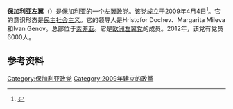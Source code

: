{{Infobox political party
|name=保加利亚左翼
|native_name=Българската левица
|native_name_lang=bg
|logo=<!-- 檔案不存在 File:Bulgarian left levitzta logo1.jpg ，可從英文維基百科取得 -->
|colorcode=red
|abbreviation=BL
|leader=Hristofor Dochev<br/>Margarita Mileva<br/>Ivan Genov
|founded=2009年4月4日<ref name=date/>
|headquarters=[[索菲亞|索菲亞]]
|membership_year=2012
|membership=6000
|ideology=[[民主社会主义|民主社会主义]]
|position=[[左翼|左翼]]
|european=[[欧洲左翼党|欧洲左翼党]]
|international=
|europarl=
|colors=[[红色|红色]]
|seats1_title=[[国民议会_(保加利亚)|国民议会]]
|seats1={{Composition bar|0|240|hex=red}}
|seats2_title=[[欧洲议会|欧洲议会]]
|seats2={{Composition bar|0|17|hex=red}}
|website={{URL|http://www.levicata.org/}}
|country=保加利亚}}
'''保加利亚左翼'''（{{lang-bg|Българската левица}}）是[[保加利亚|保加利亚]]的一个[[左翼|左翼]]政党。该党成立于2009年4月4日<ref name=date>{{cite web|title=Another Left Wing Party Rises on Bulgaria's Political Horizon|url=http://www.novinite.com/view_news.php?id=101373|work=Novinite.com|publisher=Sofia News Agency|accessdate=2014-03-16|archive-date=2014-01-06|archive-url=https://web.archive.org/web/20140106040228/http://www.novinite.com/view_news.php?id=101373|dead-url=no}}</ref>。它的意识形态是[[民主社会主义|民主社会主义]]。它的领导人是Hristofor Dochev、Margarita Mileva和Ivan Genov。总部位于[[索非亚|索非亚]]。它是[[欧洲左翼党|欧洲左翼党]]的成员。2012年，该党有党员6000人。

==参考资料==
{{Reflist}}
{{保加利亚政党}}
{{欧洲议会左翼党派}}
[[Category:保加利亚政党|Category:保加利亚政党]]
[[Category:2009年建立的政黨|Category:2009年建立的政黨]]